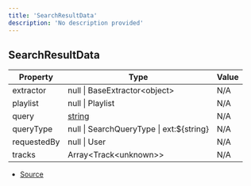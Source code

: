 ```yaml
---
title: 'SearchResultData'
description: 'No description provided'
---
```


## SearchResultData

| Property    | Type                                                                                              | Value |
| ----------- | ------------------------------------------------------------------------------------------------- | ----- |
| extractor   | null \| BaseExtractor\<object>                                                                    | N/A   |
| playlist    | null \| Playlist                                                                                  | N/A   |
| query       | [string](https://developer.mozilla.org/en-US/docs/Web/JavaScript/Reference/Global_Objects/String) | N/A   |
| queryType   | null \| SearchQueryType \| ext:\$\{string}                                                        | N/A   |
| requestedBy | null \| User                                                                                      | N/A   |
| tracks      | Array\<Track\<unknown>>                                                                           | N/A   |

- [Source](https://github.com/androz2091/discord-player/blob/ce04b3f4c6671029ce4d4aa9090e56ac7e7f5666/packages/discord-player/src/fabric/SearchResult.ts#L8)
